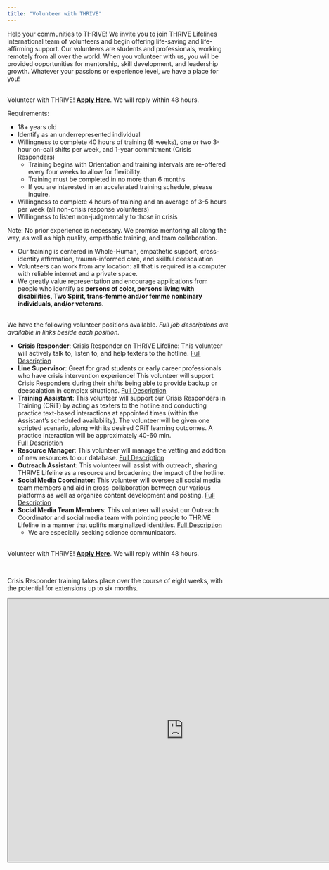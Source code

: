 ```yaml
---
title: "Volunteer with THRIVE"
---
```


Help your communities to THRIVE! We invite you to join THRIVE Lifelines international 
team of volunteers and begin offering life-saving and life-affirming support. 
Our volunteers are students and professionals, working remotely from all over the world. 
When you volunteer with us, you will be provided opportunities for mentorship, skill 
development, and leadership growth. Whatever your passions or experience level, we have 
a place for you!

<br>
Volunteer with THRIVE! [**Apply Here**](https://form.jotform.com/201655418668059).
We will reply within 48 hours.

Requirements:

* 18+ years old
* Identify as an underrepresented individual
* Willingness to complete 40 hours of training (8 weeks), one or two 3-hour
on-call shifts per week, and 1-year commitment (Crisis Responders)
    + Training begins with Orientation and training intervals are re-offered every
      four weeks to allow for flexibility.
    + Training must be completed in no more than 6 months
    + If you are interested in an accelerated training schedule, please inquire.
* Willingness to complete 4 hours of training and an average of 3-5 hours per
week (all non-crisis response volunteers)
* Willingness to listen non-judgmentally to those in crisis

Note: No prior experience is necessary. We promise mentoring all along the way,
as well as high quality, empathetic training, and team collaboration.

* Our training is centered in Whole-Human, empathetic support, cross-identity
affirmation, trauma-informed care, and skillful deescalation
* Volunteers can work from any location: all that is required is a computer
with reliable internet and a private space.
* We greatly value representation and encourage applications from people who 
identify as **persons of color, persons living with disabilities, Two Spirit, 
trans-femme and/or femme nonbinary individuals, and/or veterans.**

<br>
We have the following volunteer positions available. *Full job descriptions are available in links beside each position.*

   * **Crisis Responder**: Crisis Responder on THRIVE Lifeline: This volunteer will actively 
     talk to, listen to, and help texters to the hotline. 
     [Full Description](https://drive.google.com/file/d/1IzXOQbvbEWZ_jM1NnnalyVNk5LDBsTy0/view?usp=sharing)
   * **Line Supervisor**: Great for grad students or early career professionals who have crisis 
   intervention experience! This volunteer will support Crisis Responders during their shifts
   being able to provide backup or deescalation in complex situations. 
   [Full Description](https://drive.google.com/file/d/1KZIvOhlpTdmqFlBwhASe0rPVxxsU2dBW/view?usp=sharing)
   * **Training Assistant**: This volunteer will support our Crisis Responders in
   Training (CRiT) by acting as texters to the hotline and conducting practice
   text-based interactions at appointed times (within the Assistant's scheduled
   availability). The volunteer will be given one scripted scenario, along with
   its desired CRiT learning outcomes. A practice interaction will be
   approximately 40-60 min.   
   [Full Description](https://drive.google.com/file/d/1xkAzZhHrGs4GUVIykK1xxEy6jwouxr08/view?usp=sharing)
   * **Resource Manager**: This volunteer will manage the vetting and addition of
   new resources to our database.
   [Full Description](https://drive.google.com/file/d/1yKHvWDhegqVUFTdJ4aZa0Hwd5MEFz2MU/view?usp=sharing)
   * **Outreach Assistant**: This volunteer will assist with outreach, sharing
   THRIVE Lifeline as a resource and broadening the impact of the hotline.
   * **Social Media Coordinator**: This volunteer will oversee all social media team members 
   and aid in cross-collaboration between our various platforms as well as organize content
   development and posting.
      [Full Description](https://drive.google.com/file/d/1CPEBocokCRSqq_CBUmf5pcKFsI-JXokS/view?usp=sharing)
   * **Social Media Team Members**: This volunteer will assist our Outreach Coordinator
   and social media team with pointing people to THRIVE Lifeline in a manner 
   that uplifts marginalized identities.
         [Full Description](https://drive.google.com/file/d/1skqhjX80sC_wSPx-UnU_zRwVsCEwYD6G/view?usp=sharing)
      + We are especially seeking science communicators.

   
<br>
Volunteer with THRIVE! [**Apply Here**](https://form.jotform.com/201655418668059).
We will reply within 48 hours.

<br>

Crisis Responder training takes place over the course of eight weeks, with the 
potential for extensions up to six months.

<center>
<iframe src="https://calendar.google.com/calendar/embed?height=600&amp;wkst=1&amp;bgcolor=%23B39DDB&amp;ctz=America%2FNew_York&amp;src=Y192bGRlM285YzVidDU4a2gwM2tuMmI3Y240Y0Bncm91cC5jYWxlbmRhci5nb29nbGUuY29t&amp;color=%23009688&amp;showCalendars=1&amp;showTabs=1&amp;showTitle=1" style="border:solid 1px #777" width="800" height="600" frameborder="0" scrolling="no"></iframe>
</center>
